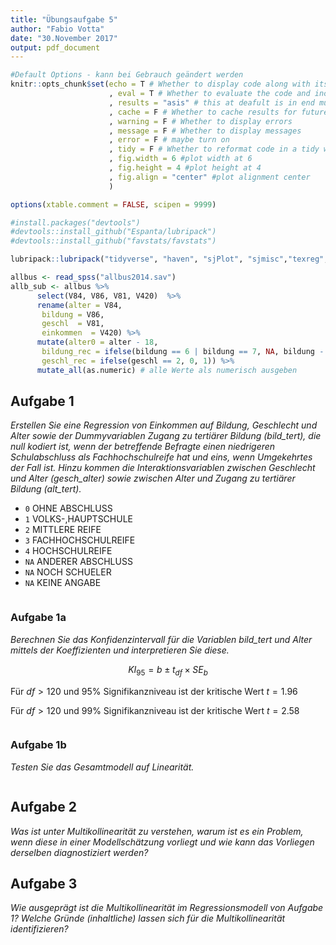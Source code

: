 ```yaml
---
title: "Übungsaufgabe 5"
author: "Fabio Votta"
date: "30.November 2017"
output: pdf_document
---
```


```r
#Default Options - kann bei Gebrauch geändert werden
knitr::opts_chunk$set(echo = T # Whether to display code along with its results
                      , eval = T # Whether to evaluate the code and include its results
                      , results = "asis" # this at deafult is in end much more efficient
                      , cache = F # Whether to cache results for future renders (efficient!)
                      , warning = F # Whether to display errors
                      , message = F # Whether to display messages
                      , error = F # maybe turn on
                      , tidy = F # Whether to reformat code in a tidy way when displaying it
                      , fig.width = 6 #plot width at 6
                      , fig.height = 4 #plot height at 4
                      , fig.align = "center" #plot alignment center
                      )

options(xtable.comment = FALSE, scipen = 9999)
```

```r
#install.packages("devtools")
#devtools::install_github("Espanta/lubripack")
#devtools::install_github("favstats/favstats")

lubripack::lubripack("tidyverse", "haven", "sjPlot", "sjmisc","texreg", "car","psych", "knitr", "labelled", "broom", "favstats")
```

```r
allbus <- read_spss("allbus2014.sav")
allb_sub <- allbus %>% 
      select(V84, V86, V81, V420)  %>% 
      rename(alter = V84, 
       bildung = V86, 
       geschl  = V81,  
       einkommen  = V420) %>%
      mutate(alter0 = alter - 18,
       bildung_rec = ifelse(bildung == 6 | bildung == 7, NA, bildung - 1),
       geschl_rec = ifelse(geschl == 2, 0, 1)) %>%
      mutate_all(as.numeric) # alle Werte als numerisch ausgeben

```


## Aufgabe 1

*Erstellen Sie eine Regression von Einkommen auf Bildung, Geschlecht und Alter sowie der Dummyvariablen Zugang zu tertiärer Bildung (bild_tert), die null kodiert ist, wenn der betreffende Befragte einen niedrigeren Schulabschluss als Fachhochschulreife hat und eins, wenn Umgekehrtes der Fall ist. Hinzu kommen die Interaktionsvariablen zwischen Geschlecht und Alter (gesch_alter) sowie zwischen Alter und Zugang zu tertiärer Bildung (alt_tert).*

- `0`   OHNE ABSCHLUSS
- `1`   VOLKS-,HAUPTSCHULE
- `2`   MITTLERE REIFE
- `3`   FACHHOCHSCHULREIFE
- `4`   HOCHSCHULREIFE
- `NA`  ANDERER ABSCHLUSS
- `NA`  NOCH SCHUELER
- `NA`	KEINE ANGABE


```r




```



### Aufgabe 1a


*Berechnen Sie das Konfidenzintervall für die Variablen bild_tert und Alter mittels der Koeffizienten und interpretieren Sie diese.*

$$KI_{95} = b \pm  t_{df} \times SE_b$$ 

Für $df > 120$ und $95\%$ Signifikanzniveau ist der kritische Wert $t = 1.96$ 

Für $df > 120$ und $99\%$ Signifikanzniveau ist der kritische Wert $t = 2.58$ 

```r


```



### Aufgabe 1b

*Testen Sie das Gesamtmodell auf Linearität.*

```r


```



## Aufgabe 2

*Was ist unter Multikollinearität zu verstehen, warum ist es ein Problem, wenn diese in einer Modellschätzung vorliegt und wie kann das Vorliegen derselben diagnostiziert werden?*



## Aufgabe 3 

_Wie ausgeprägt ist die Multikollinearität im Regressionsmodell von Aufgabe 1? Welche Gründe (inhaltliche) lassen sich für die Multikollinearität identifizieren?_


```r

```

